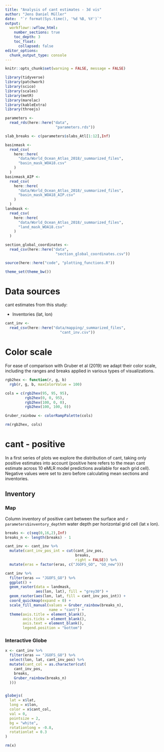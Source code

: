 ```yaml
---
title: "Analysis of cant estimates - 3d vis"
author: "Jens Daniel Müller"
date:  "`r format(Sys.time(), '%d %B, %Y')`"
output: 
  workflowr::wflow_html:
    number_sections: true
    toc_depth: 3
    toc_float:
      collapsed: false
editor_options:
  chunk_output_type: console
---
```


```r
knitr::opts_chunk$set(warning = FALSE, message = FALSE)
```

```r
library(tidyverse)
library(patchwork)
library(scico)
library(scales)
library(metR)
library(marelac)
library(kableExtra)
library(threejs)
```


```r
parameters <-
  read_rds(here::here("data",
                       "parameters.rds"))

slab_breaks <- c(parameters$slabs_Atl[1:12],Inf)
```

```r
basinmask <-
  read_csv(
    here::here(
      "data/World_Ocean_Atlas_2018/_summarized_files",
      "basin_mask_WOA18.csv"
    )
  )
basinmask_AIP <-
  read_csv(
    here::here(
      "data/World_Ocean_Atlas_2018/_summarized_files",
      "basin_mask_WOA18_AIP.csv"
    )
  )
landmask <-
  read_csv(
    here::here(
      "data/World_Ocean_Atlas_2018/_summarized_files",
      "land_mask_WOA18.csv"
    )
  )

section_global_coordinates <-
  read_csv(here::here("data",
                       "section_global_coordinates.csv"))
```

```r
source(here::here("code", "plotting_functions.R"))
```

```r
theme_set(theme_bw())
```

# Data sources

cant estimates from this study:

- Inventories (lat, lon)


```r

cant_inv <-
  read_csv(here::here("data/mapping/_summarized_files",
                         "cant_inv.csv"))

```

# Color scale

For ease of comparison with Gruber et al (2019) we adapt their color scale, including the ranges and breaks applied in various types of visualizations.

```r

rgb2hex <- function(r, g, b)
  rgb(r, g, b, maxColorValue = 100)

cols = c(rgb2hex(95, 95, 95),
         rgb2hex(0, 0, 95),
         rgb2hex(100, 0, 0),
         rgb2hex(100, 100, 0))

Gruber_rainbow <- colorRampPalette(cols)

rm(rgb2hex, cols)

```


# cant - positive

In a first series of plots we explore the distribution of cant, taking only positive estimates into account (positive here refers to the mean cant estimate across 10 eMLR model predictions available for each grid cell). Negative values were set to zero before calculating mean sections and inventories.

## Inventory

### Map

Column inventory of positive cant between the surface and `r parameters$inventory_depth`m water depth per horizontal grid cell (lat x lon).

```r

breaks <- c(seq(0,16,2),Inf)
breaks_n <- length(breaks) - 1

cant_inv <- cant_inv %>% 
  mutate(cant_inv_pos_int = cut(cant_inv_pos, 
                                breaks,
                                right = FALSE)) %>% 
  mutate(eras = factor(eras, c("JGOFS_GO", "GO_new")))

cant_inv %>%
  filter(eras == "JGOFS_GO") %>%
  ggplot() +
  geom_raster(data = landmask,
              aes(lon, lat), fill = "grey30") +
  geom_raster(aes(lon, lat, fill = cant_inv_pos_int)) +
  coord_quickmap(expand = 0) +
  scale_fill_manual(values = Gruber_rainbow(breaks_n),
                    name = "cant") +
  theme(axis.title = element_blank(),
        axis.ticks = element_blank(),
        axis.text = element_blank(),
        legend.position = "bottom")

```

### Interactive Globe

```r

x <- cant_inv %>%
  filter(eras == "JGOFS_GO") %>%
  select(lon, lat, cant_inv_pos) %>%
  mutate(cant_col = as.character(cut(
    cant_inv_pos,
    breaks,
    Gruber_rainbow(breaks_n)
  )))


globejs(
  lat = x$lat,
  long = x$lon,
  color = x$cant_col,
  val = 0,
  pointsize = 2,
  bg = "white",
  rotationlong = -0.8,
  rotationlat = 0.3
)

rm(x)

```
